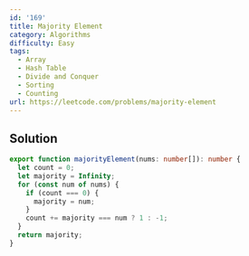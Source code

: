 ```yaml
---
id: '169'
title: Majority Element
category: Algorithms
difficulty: Easy
tags:
  - Array
  - Hash Table
  - Divide and Conquer
  - Sorting
  - Counting
url: https://leetcode.com/problems/majority-element
---
```


## Solution

```typescript showLineNumbers
export function majorityElement(nums: number[]): number {
  let count = 0;
  let majority = Infinity;
  for (const num of nums) {
    if (count === 0) {
      majority = num;
    }
    count += majority === num ? 1 : -1;
  }
  return majority;
}
```
